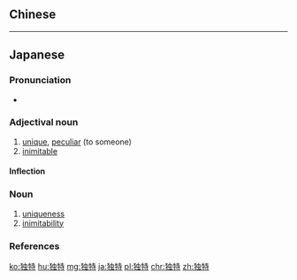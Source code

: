 {{also|獨特}}
==Chinese==
{{zh-see|獨特}}

----

==Japanese==
{{ja-kanjitab|どく|とく|yomi=on}}

===Pronunciation===
* {{ja-pron|どくとく|y=o|acc=0|dev=2|acc_ref=NHK}}

===Adjectival noun===
{{ja-adj|infl=na|どくとく}}

# [[unique]], [[peculiar]] (to someone)
# [[inimitable]]

====Inflection====
{{ja-na|どくとく}}

===Noun===
{{ja-noun|どくとく}}

# [[uniqueness]]
# [[inimitability]]

===References===
<references/>

[[ko:独特]]
[[hu:独特]]
[[mg:独特]]
[[ja:独特]]
[[pl:独特]]
[[chr:独特]]
[[zh:独特]]